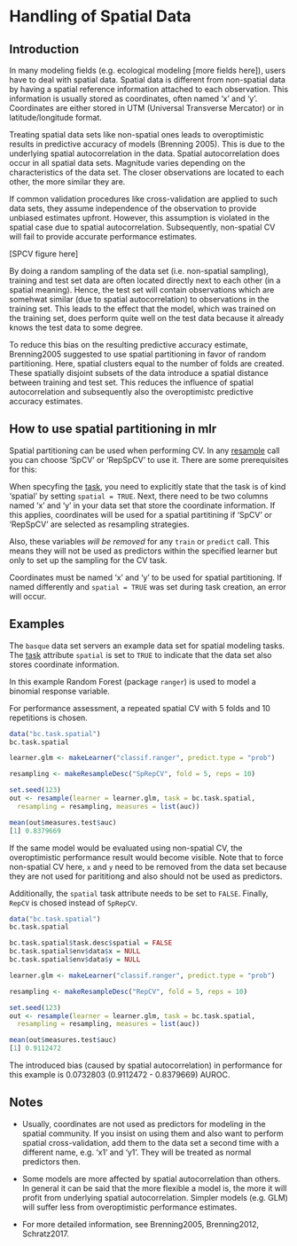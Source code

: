 # Handling of Spatial Data

## Introduction

In many modeling fields (e.g. ecological modeling [more fields here]), users have to deal with spatial data. 
Spatial data is different from non-spatial data by having a spatial reference information attached to each observation. 
This information is usually stored as coordinates, often named 'x' and 'y'. 
Coordinates are either stored in UTM (Universal Transverse Mercator) or in latitude/longitude format. 

Treating spatial data sets like non-spatial ones leads to overoptimistic results in predictive accuracy of models (Brenning 2005). 
This is due to the underlying spatial autocorrelation in the data.
Spatial autocorrelation does occur in all spatial data sets.
Magnitude varies depending on the characteristics of the data set. 
The closer observations are located to each other, the more similar they are. 

If common validation procedures like cross-validation are applied to such data sets, they assume independence of the observation to provide unbiased estimates upfront.
However, this assumption is violated in the spatial case due to spatial autocorrelation.
Subsequently, non-spatial CV will fail to provide accurate performance estimates.

[SPCV figure here] 

By doing a random sampling of the data set (i.e. non-spatial sampling), training and test set data are often located directly next to each other (in a spatial meaning).
Hence, the test set will contain observations which are somehwat similar (due to spatial autocorrelation) to observations in the training set. 
This leads to the effect that the model, which was trained on the training set, does perform quite well on the test data because it already knows the test data to some degree. 

To reduce this bias on the resulting predictive accuracy estimate, Brenning2005 suggested to use spatial partitioning in favor of random partitioning. 
Here, spatial clusters equal to the number of folds are created. 
These spatially disjoint subsets of the data introduce a spatial distance between training and test set. 
This reduces the influence of spatial autocorrelation and subsequently also the overoptimistc predictive accuracy estimates.

## How to use spatial partitioning in mlr

Spatial partitioning can be used when performing CV. 
In any [resample](http://www.rdocumentation.org/packages/mlr/functions/resample.html) call you can choose 'SpCV' or 'RepSpCV' to use it. 
There are some prerequisites for this:

When specyfing the [task](Task.md), you need to explicitly state that the task is of kind 'spatial' by setting `spatial = TRUE`. 
Next, there need to be two columns named 'x' and 'y' in your data set that store the coordinate information. 
If this applies, coordinates will be used for a spatial partitining if 'SpCV' or 'RepSpCV' are selected as resampling strategies. 

Also, these variables *will be removed* for any `train` or `predict` call. 
This means they will not be used as predictors within the specified learner but only to set up the sampling for the CV task.

Coordinates must be named 'x' and 'y' to be used for spatial partitioning. 
If named differently and `spatial = TRUE` was set during task creation, an error will occur. 

## Examples

The `basque` data set servers an example data set for spatial modeling tasks.
The [task](Task.md) attribute `spatial` is set to `TRUE` to indicate that the data set also stores coordinate information.

In this example Random Forest (package `ranger`) is used to model a binomial response variable.

For performance assessment, a repeated spatial CV with 5 folds and 10 repetitions is chosen.


```r
data("bc.task.spatial")
bc.task.spatial

learner.glm <- makeLearner("classif.ranger", predict.type = "prob")

resampling <- makeResampleDesc("SpRepCV", fold = 5, reps = 10)

set.seed(123)
out <- resample(learner = learner.glm, task = bc.task.spatial,
  resampling = resampling, measures = list(auc))

mean(out$measures.test$auc)
[1] 0.8379669
```

If the same model would be evaluated using non-spatial CV, the overoptimistic performance result would become visible.
Note that to force non-spatial CV here, `x` and `y` need to be removed from the data set because they are not used for parititiong and also should not be used as predictors. 

Additionally, the `spatial` task attribute needs to be set to `FALSE`.
Finally, `RepCV` is chosed instead of `SpRepCV`.


```r
data("bc.task.spatial")
bc.task.spatial

bc.task.spatial$task.desc$spatial = FALSE
bc.task.spatial$env$data$x = NULL
bc.task.spatial$env$data$y = NULL

learner.glm <- makeLearner("classif.ranger", predict.type = "prob")

resampling <- makeResampleDesc("RepCV", fold = 5, reps = 10)

set.seed(123)
out <- resample(learner = learner.glm, task = bc.task.spatial,
  resampling = resampling, measures = list(auc))

mean(out$measures.test$auc)
[1] 0.9112472
```

The introduced bias (caused by spatial autocorrelation) in performance for this example is 0.0732803 (0.9112472 - 0.8379669) AUROC. 

## Notes
* Usually, coordinates are not used as predictors for modeling in the spatial community. 
If you insist on using them and also want to perform spatial cross-validation, add them to the data set a second time with a different name, e.g. 'x1' and 'y1'. 
They will be treated as normal predictors then. 

* Some models are more affected by spatial autocorrelation than others. 
In general it can be said that the more flexible a model is, the more it will profit from underlying spatial autocorrelation.
Simpler models (e.g. GLM) will suffer less from overoptimistic performance estimates. 

* For more detailed information, see Brenning2005, Brenning2012, Schratz2017.


